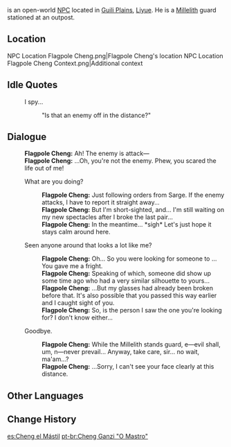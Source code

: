 {{Character Infobox
|image            = NPC Flagpole Cheng.png
|realname         = Cheng
|affiliation      = Millelith
|region           = Liyue
|location         = Liyue
|title            = Millelith
|type             = Open-World NPC
}}
{{Lang|'''Flagpole Cheng'''|zh=程杆子|zh_rm=Chéng Gānzi}} is an open-world [[NPC]] located in [[Guili Plains]], [[Liyue]]. He is a [[Millelith]] guard stationed at an outpost.

==Location==
<gallery>
NPC Location Flagpole Cheng.png|Flagpole Cheng's location
NPC Location Flagpole Cheng Context.png|Additional context
</gallery>
<!--
==Profile==
''(To be added.)''

===Appearance===
''(To be added.)''
-->
==Idle Quotes==
{{Dialogue Start}}
: {{DIcon|Idle}} I spy...
:: {{A|VO Flagpole Cheng 01.ogg}} "Is that an enemy off in the distance?"
{{Dialogue End}}

==Dialogue==
{{Dialogue Start}}
:'''Flagpole Cheng:''' Ah! The enemy is attack&mdash;
:'''Flagpole Cheng:''' ...Oh, you're not the enemy. Phew, you scared the life out of me!
:{{DIcon}} What are you doing?
::'''Flagpole Cheng:''' Just following orders from Sarge. If the enemy attacks, I have to report it straight away...
::'''Flagpole Cheng:''' But I'm short-sighted, and... I'm still waiting on my new spectacles after I broke the last pair...
::'''Flagpole Cheng:''' In the meantime... *sigh* Let's just hope it stays calm around here.
:{{DIcon}} Seen anyone around that looks a lot like me?
::'''Flagpole Cheng:''' Oh... So you were looking for someone to {{sic|talk you}}... You gave me a fright.
::'''Flagpole Cheng:''' Speaking of which, someone did show up some time ago who had a very similar silhouette to yours...
::'''Flagpole Cheng:''' ...But my glasses had already been broken before that. It's also possible that you passed this way earlier and I caught sight of you.
::'''Flagpole Cheng:''' So, is the person I saw the one you're looking for? I don't know either...
:{{DIcon}} Goodbye.
::'''Flagpole Cheng:''' While the Millelith stands guard, e&mdash;evil shall, um, n&mdash;never prevail... Anyway, take care, sir... no wait, ma'am...?
::'''Flagpole Cheng:''' ...Sorry, I can't see your face clearly at this distance.
{{Dialogue End}}

==Other Languages==
{{Other Languages
|en      = Flagpole Cheng
|zhs     = 程杆子
|zhs_rm  = Chéng Gānzi
|zht     = 程杆子
|zht_rm  = Chéng Gānzi
|zh_tl   = 
|ja      = 程梃
|ja_rm   = Teichou{{Assumed}}
|ja_tl   = Pole Cheng
|ko      = 정간자
|ko_rm   = Jeong-ganja
|ko_tl   = Pole Cheng
|es      = Cheng el Mástil
|es_tl   = Cheng the Mast
|fr      = Cheng le mât
|fr_tl   = Cheng the mast
|ru      = Флагшток Чэн
|ru_tl   = Flagpole Cheng
|th      = Flagpole Cheng
|vi      = Cheng Ganzi
|vi_tl   = 
|de      = Cheng Ganzi der Mast
|de_tl   = Cheng Ganzi The Mast
|id      = Cheng Ganzi "The Mast"
|pt      = Cheng Ganzi "O Mastro"
|pt_tl   = 
|tr      = Bayrak Direği Cheng
|tr_tl   = 
|it      = Cheng il Portabandiera
|it_tl   = Cheng the Standard Bearer
}}

==Change History==
{{Change History|1.0}}

[[es:Cheng el Mástil]]
[[pt-br:Cheng Ganzi "O Mastro"]]